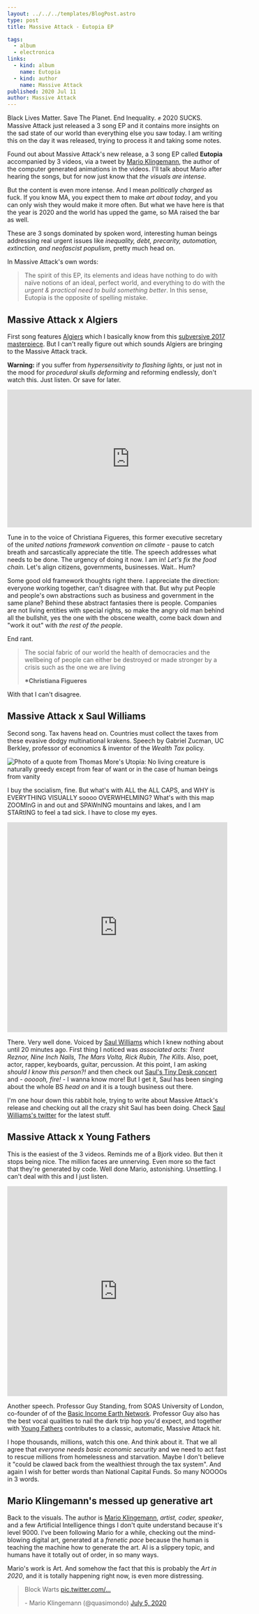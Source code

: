 ```yaml
---
layout: ../../../templates/BlogPost.astro
type: post
title: Massive Attack - Eutopia EP

tags:
  - album
  - electronica
links:
  - kind: album
    name: Eutopia
  - kind: author
    name: Massive Attack
published: 2020 Jul 11
author: Massive Attack
---
```


<Abstract>

Black Lives Matter. Save The Planet. End Inequality. :fist: 2020 SUCKS. Massive Attack just released a 3 song EP and it contains more insights on the sad state of our world than everything else you saw today. I am writing this on the day it was released, trying to process it and taking some notes.

</Abstract>

Found out about Massive Attack's new release, a 3 song EP called **Eutopia** accompanied by 3 videos, via a tweet by [Mario Klingemann](https://twitter.com/quasimondo), the author of the computer generated animations in the videos. I'll talk about Mario after hearing the songs, but for now just know that _the visuals are intense_.

But the content is even more intense. And I mean _politically charged_ as fuck. If you know MA, you expect them to make _art about today_, and you can only wish they would make it more often. But what we have here is that the year is 2020 and the world has upped the game, so MA raised the bar as well.

These are 3 songs dominated by spoken word, interesting human beings addressing real urgent issues like _inequality, debt, precarity, automation, extinction, and neofascist populism_, pretty much head on.

In Massive Attack's own words:

> The spirit of this EP, its elements and ideas have nothing to do with naïve notions of an ideal, perfect world, and everything to do with the _urgent & practical need to build something better_. In this sense, Eutopia is the opposite of spelling mistake.

## Massive Attack x Algiers

First song features [Algiers](<https://en.wikipedia.org/wiki/Algiers_(band)>) which I basically know from this [subversive 2017 masterpiece](https://www.youtube.com/watch?v=lGZXzmM1smM). But I can't really figure out which sounds Algiers are bringing to the Massive Attack track.

**Warning:** if you suffer from _hypersensitivity to flashing lights_, or just not in the mood for _procedural skulls deforming_ and reforming endlessly, don't watch this. Just listen. Or save for later.

<iframe
  width="560"
  height="315"
  src="https://www.youtube.com/embed/FoBYMAla9_8"
  frameBorder="0"
  allow="encrypted-media; picture-in-picture; web-share"
  allowfullscreen
></iframe>

Tune in to the voice of Christiana Figueres, this former executive secretary of the _united nations framework convention on climate_ - pause to catch breath and sarcastically appreciate the title. The speech addresses what needs to be done. The urgency of doing it now. I am in! _Let's fix the food chain._ Let's align citizens, governments, businesses. Wait.. Hum?

Some good old framework thoughts right there. I appreciate the direction: everyone working together, can't disagree with that. But why put People and people's own abstractions such as business and government in the same plane? Behind these abstract fantasies there is people. Companies are not living entities with special rights, so make the angry old man behind all the bullshit, yes the one with the obscene wealth, come back down and "work it out" with _the rest of the people_.

End rant.

> The social fabric of our world
> the health of democracies
> and the wellbeing of people
> can either be destroyed
> or made stronger
> by a crisis such as the one we are living
>
> **\*Christiana Figueres**

With that I can't disagree.

## Massive Attack x Saul Williams

Second song. Tax havens head on. Countries must collect the taxes from these evasive dodgy multinational krakens. Speech by Gabriel Zucman, UC Berkley, professor of economics & inventor of the _Wealth Tax_ policy.

![Photo of a quote from Thomas More's Utopia: No living creature is naturally greedy except from fear of want or in the case of human beings from vanity](./media/masive-attack-x-saul-williams.jpg 'Utopia, 1516')

I buy the socialism, fine. But what's with ALL the ALL CAPS, and WHY is EVERYTHING VISUALLY soooo OVERWHELMING? What's with this map ZOOMInG in and out and SPAWnING mountains and lakes, and I am STARtING to feel a tad sick. I have to close my eyes.

<iframe
  width="100%"
  height="480"
  src="https://www.youtube.com/embed/balF4lf-Rt4"
  frameBorder="0"
  allow="encrypted-media; picture-in-picture; web-share"
  allowfullscreen
></iframe>

There. Very well done. Voiced by [Saul Williams](https://en.wikipedia.org/wiki/Saul_Williams) which I knew nothing about until 20 minutes ago. First thing I noticed was _associated acts: Trent Reznor, Nine Inch Nails, The Mars Volta, Rick Rubin, The Kills_. Also, poet, actor, rapper, keyboards, guitar, percussion. At this point, I am asking _should I know this person?!_ and then check out [Saul's Tiny Desk concert](https://www.youtube.com/watch?v=eXfVIPqcF9I) and - _oooooh, fire!_ - I wanna know more! But I get it, Saul has been singing about the whole BS _head on_ and it is a tough business out there.

I'm one hour down this rabbit hole, trying to write about Massive Attack's release and checking out all the crazy shit Saul has been doing. Check [Saul Williams's twitter](https://twitter.com/SaulWilliams) for the latest stuff.

## Massive Attack x Young Fathers

This is the easiest of the 3 videos. Reminds me of a Bjork video. But then it stops being nice. The million faces are unnerving. Even more so the fact that they're generated by code. Well done Mario, astonishing. Unsettling. I can't deal with this and I just listen.

<iframe
  width="100%"
  height="480"
  src="https://www.youtube.com/embed/a-1YI-neupU"
  frameBorder="0"
  allow="encrypted-media; picture-in-picture; web-share"
  allowfullscreen
></iframe>

Another speech. Professor Guy Standing, from SOAS University of London, co-founder of of the [Basic Income Earth Network](https://basicincome.org/). Professor Guy also has the best vocal qualities to nail the dark trip hop you'd expect, and together with [Young Fathers](https://www.youtube.com/watch?v=2DKepbAUAes) contributes to a classic, automatic, Massive Attack hit.

I hope thousands, millions, watch this one. And think about it. That we all agree that _everyone needs basic economic security_ and we need to act fast to rescue millions from homelessness and starvation. Maybe I don't believe it "could be clawed back from the wealthiest through the tax system". And again I wish for better words than National Capital Funds. So many NOOOOs in 3 words.

## Mario Klingemann's messed up generative art

Back to the visuals. The author is [Mario Klingemann](https://twitter.com/quasimondo/status/1281535873415352320), _artist, coder, speaker_, and a few Artificial Intelligence things I don't quite understand because it's level 9000. I've been following Mario for a while, checking out the mind-blowing digital art, generated at a _frenetic pace_ because the human is teaching the machine how to generate the art. AI is a slippery topic, and humans have it totally out of order, in so many ways.

Mario's work is Art. And somehow the fact that this is probably the _Art in 2020_, and it is totally happening right now, is even more distressing.

<blockquote className="twitter-tweet">
  <p lang="en" dir="ltr">
    Block Warts <a href="https://t.co/v5leTmFHiz">pic.twitter.com/...</a>
  </p>
  - Mario Klingemann (@quasimondo) <a href="https://twitter.com/quasimondo/status/1279715978536878080?ref_src=twsrc%5Etfw">July 5, 2020</a>
</blockquote>
